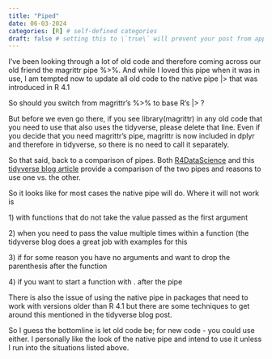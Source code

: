 ```yaml
---
title: "Piped"
date: 06-03-2024
categories: [R] # self-defined categories
draft: false # setting this to \`true\` will prevent your post from appearing on your listing page until you're ready!
---
```


I've been looking through a lot of old code and therefore coming across our old friend the magrittr pipe %\>%. And while I loved this pipe when it was in use, I am tempted now to update all old code to the native pipe \|\> that was introduced in R 4.1

So should you switch from magrittr's %\>% to base R's \|\> ?

But before we even go there, if you see library(magrittr) in any old code that you need to use that also uses the tidyverse, please delete that line. Even if you decide that you need magrittr's pipe, magrittr is now included in dplyr and therefore in tidyverse, so there is no need to call it separately.

So that said, back to a comparison of pipes. Both [R4DataScience](https://r4ds.hadley.nz/data-transform#sec-the-pipe) and this [tidyverse blog article](https://www.tidyverse.org/blog/2023/04/base-vs-magrittr-pipe/) provide a comparison of the two pipes and reasons to use one vs. the other.

So it looks like for most cases the native pipe will do. Where it will not work is

1\) with functions that do not take the value passed as the first argument

2\) when you need to pass the value multiple times within a function (the tidyverse blog does a great job with examples for this

3\) if for some reason you have no arguments and want to drop the parenthesis after the function

4\) if you want to start a function with . after the pipe

There is also the issue of using the native pipe in packages that need to work with versions older than R 4.1 but there are some techniques to get around this mentioned in the tidyverse blog post.

So I guess the bottomline is let old code be; for new code - you could use either. I personally like the look of the native pipe and intend to use it unless I run into the situations listed above.
